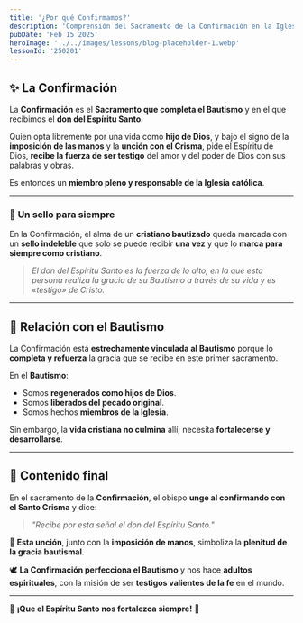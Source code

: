 ```yaml
---
title: '¿Por qué Confirmamos?'
description: 'Comprensión del Sacramento de la Confirmación en la Iglesia Católica'
pubDate: 'Feb 15 2025'
heroImage: '../../images/lessons/blog-placeholder-1.webp'
lessonId: '250201'
---
```



## ✨ La Confirmación

La **Confirmación** es el **Sacramento que completa el Bautismo** y en el que recibimos el **don del Espíritu Santo**.

Quien opta libremente por una vida como **hijo de Dios**, y bajo el signo de la **imposición de las manos** y la **unción con el Crisma**, pide el Espíritu de Dios, **recibe la fuerza de ser testigo** del amor y del poder de Dios con sus palabras y obras.

Es entonces un **miembro pleno y responsable de la Iglesia católica**.

<Question
    client:load
    lessonId={lessonData.lessonId}
    questionData={lessonData.questions[0]}
/>

---

### 📌 **Un sello para siempre**

En la Confirmación, el alma de un **cristiano bautizado** queda marcada con un **sello indeleble** que solo se puede recibir **una vez** y que lo **marca para siempre como cristiano**.

> *El don del Espíritu Santo es la fuerza de lo alto, en la que esta persona realiza la gracia de su Bautismo a través de su vida y es «testigo» de Cristo.*

<Question
    client:load
    lessonId={lessonData.lessonId}
    questionData={lessonData.questions[1]}
/>

---

## 🔗 Relación con el Bautismo

La Confirmación está **estrechamente vinculada al Bautismo** porque lo **completa y refuerza** la gracia que se recibe en este primer sacramento.

En el **Bautismo**:
- Somos **regenerados como hijos de Dios**.
- Somos **liberados del pecado original**.
- Somos hechos **miembros de la Iglesia**.

Sin embargo, la **vida cristiana no culmina** allí; necesita **fortalecerse y desarrollarse**.

<Question
    client:load
    lessonId={lessonData.lessonId}
    questionData={lessonData.questions[2]}
/>

---

## 🛐 **Contenido final**

En el sacramento de la **Confirmación**, el obispo **unge al confirmando con el Santo Crisma** y dice:

> *"Recibe por esta señal el don del Espíritu Santo."*

📖 **Esta unción**, junto con la **imposición de manos**, simboliza la **plenitud de la gracia bautismal**.

🕊️ **La Confirmación perfecciona el Bautismo** y nos hace **adultos espirituales**, con la misión de ser **testigos valientes de la fe** en el mundo.

---

<LessonForms
    client:load
    lessonId={lessonData.lessonId}
    formsUrl={lessonData.formsUrl}
    totalQuestions={lessonData.questions.length}
/>

🙏 **¡Que el Espíritu Santo nos fortalezca siempre!** 🙌

